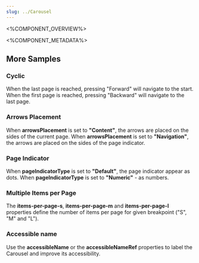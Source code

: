 ```yaml
---
slug: ../Carousel
---
```


<%COMPONENT_OVERVIEW%>


<Basic />

<%COMPONENT_METADATA%>

## More Samples

### Cyclic
When the last page is reached, pressing "Forward" will navigate to the start.
When the first page is reached, pressing "Backward" will navigate to the last page.

<Cyclic />

### Arrows Placement
When **arrowsPlacement** is set to **"Content"**, the arrows are placed on the sides of the current page.
When **arrowsPlacement** is set to **"Navigation"**, the arrows are placed on the sides of the page indicator.

<ArrowsPlacement />

### Page Indicator
When **pageIndicatorType** is set to **"Default"**, the page indicator appear as dots.
When **pageIndicatorType** is set to **"Numeric"** - as numbers.

<PageIndicatorType />

### Multiple Items per Page

The **items-per-page-s**, **items-per-page-m** and **items-per-page-l** properties
define the number of items per page for given breakpoint ("S", "M" and "L").

<MultipleItemsPerPage />

### Accessible name
Use the **accessibleName** or the **accessibleNameRef** properties to label the Carousel and improve its accessibility.

<AccessibleName />